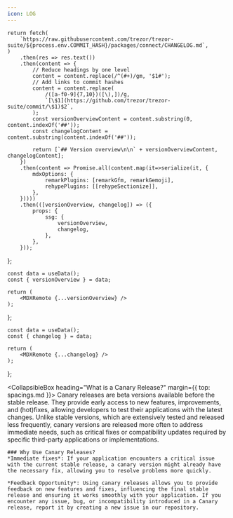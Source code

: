 ```yaml
---
icon: LOG
---
```




    return fetch(
        `https://raw.githubusercontent.com/trezor/trezor-suite/${process.env.COMMIT_HASH}/packages/connect/CHANGELOG.md`,
    )
        .then(res => res.text())
        .then(content => {
            // Reduce headings by one level
            content = content.replace(/^(#+)/gm, '$1#');
            // Add links to commit hashes
            content = content.replace(
                /([a-f0-9]{7,10})([\),])/g,
                `[\$1](https://github.com/trezor/trezor-suite/commit/\$1)$2`,
            );
            const versionOverviewContent = content.substring(0, content.indexOf('##'));
            const changelogContent = content.substring(content.indexOf('##'));

            return [`## Version overview\n\n` + versionOverviewContent, changelogContent];
        })
        .then(content => Promise.all(content.map(it=>serialize(it, {
            mdxOptions: {
                remarkPlugins: [remarkGfm, remarkGemoji],
                rehypePlugins: [[rehypeSectionize]],
            },
        }))))
        .then(([versionOverview, changelog]) => ({
            props: {
                ssg: {
                    versionOverview,
                    changelog,
                },
            },
        }));

};

    const data = useData();
    const { versionOverview } = data;

    return (
        <MDXRemote {...versionOverview} />
    );

};

    const data = useData();
    const { changelog } = data;

    return (
        <MDXRemote {...changelog} />
    );

};

<VersionOverview />

<CollapsibleBox heading="What is a Canary Release?" margin={{ top: spacings.md }}>
    Canary releases are beta versions available before the stable release. They provide early access to new features, improvements, and (hot)fixes, allowing developers to test their applications with the latest changes. Unlike stable versions, which are extensively tested and released less frequently, canary versions are released more often to address immediate needs, such as critical fixes or compatibility updates required by specific third-party applications or implementations.

    ### Why Use Canary Releases?
    *Immediate fixes*: If your application encounters a critical issue with the current stable release, a canary version might already have the necessary fix, allowing you to resolve problems more quickly.

    *Feedback Opportunity*: Using canary releases allows you to provide feedback on new features and fixes, influencing the final stable release and ensuring it works smoothly with your application. If you encounter any issue, bug, or incompatibility introduced in a Canary release, report it by creating a new issue in our repository.

</CollapsibleBox>

<Changelog />
